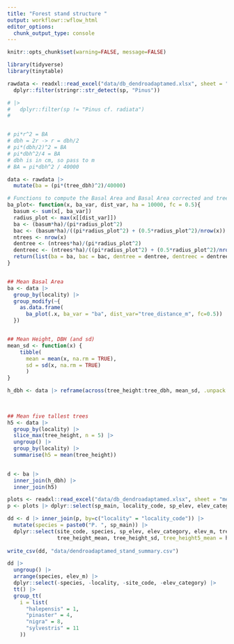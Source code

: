 ```yaml
---
title: "Forest stand structure "
output: workflowr::wflow_html
editor_options:
  chunk_output_type: console
---
```


```r
knitr::opts_chunk$set(warning=FALSE, message=FALSE)
```


```r
library(tidyverse)
library(tinytable)
```


```r
rawdata <- readxl::read_excel("data/db_dendroadaptamed.xlsx", sheet = "tree_measurements") |> 
  dplyr::filter(stringr::str_detect(sp, "Pinus")) 

# |> 
#   dplyr::filter(sp != "Pinus cf. radiata")
# 


# pi*r^2 = BA
# dbh = 2r -> r = dbh/2
# pi*(dbh/2)^2 = BA
# pi*dbh^2/4 = BA
# dbh is in cm, so pass to m 
# BA = pi*dbh^2 / 40000

data <- rawdata |> 
  mutate(ba = (pi*(tree_dbh)^2)/40000) 

```



```r

# Functions to compute the Basal Area and Basal Area corrected and tree density and tree density corrected 
ba_plot<- function(x, ba_var, dist_var, ha = 10000, fc = 0.5){
  basum <- sum(x[, ba_var])
  radius_plot <- max(x[[dist_var]])
  ba <- (basum*ha)/(pi*radius_plot^2)
  bac <- (basum*ha)/((pi*radius_plot^2) + (0.5*radius_plot^2)/nrow(x))
  ntrees <- nrow(x)
  dentree <- (ntrees*ha)/(pi*radius_plot^2)
  dentreec <- (ntrees*ha)/((pi*radius_plot^2) + (0.5*radius_plot^2)/nrow(x))
  return(list(ba = ba, bac = bac, dentree = dentree, dentreec = dentreec))
}


## Mean Basal Area 
ba <- data |> 
  group_by(locality) |>
  group_modify(~{ 
    as.data.frame(
      ba_plot(.x, ba_var = "ba", dist_var="tree_distance_m", fc=0.5))
  }) 


## Mean Height, DBH (and sd)
mean_sd <- function(x) {
    tibble(
      mean = mean(x, na.rm = TRUE),
      sd = sd(x, na.rm = TRUE)
      )
}

h_dbh <- data |> reframe(across(tree_height:tree_dbh, mean_sd, .unpack = TRUE), .by = locality)
 
  

## Mean five tallest trees 
h5 <- data |> 
  group_by(locality) |> 
  slice_max(tree_height, n = 5) |> 
  ungroup() |> 
  group_by(locality) |> 
  summarise(h5 = mean(tree_height))
  

d <- ba |>  
  inner_join(h_dbh) |> 
  inner_join(h5)
```


```r
plots <- readxl::read_excel("data/db_dendroadaptamed.xlsx", sheet = "metadata_plots")
p <- plots |> dplyr::select(sp_main, locality_code, sp_elev, elev_category, site_code, elev_m, radio_m, tree_number, lai)

dd <- d |> inner_join(p, by=c("locality" = "locality_code")) |> 
  mutate(species = paste0("P. ", sp_main)) |> 
  dplyr::select(site_code, species, sp_elev, elev_category, elev_m, tree_number, radio_m, tree_dbh_mean, tree_dbh_sd, 
                tree_height_mean, tree_height_sd, tree_height5_mean = h5, bac, dentreec, lai)
  
write_csv(dd, "data/dendroadaptamed_stand_summary.csv")
```

```r
dd |> 
  ungroup() |> 
  arrange(species, elev_m) |> 
  dplyr::select(-species, -locality, -site_code, -elev_category) |> 
  tt() |> 
  group_tt(
    i = list(
      "halepensis" = 1,
      "pinaster" = 4, 
      "nigra" = 8, 
      "sylvestris" = 11
    ))
```





